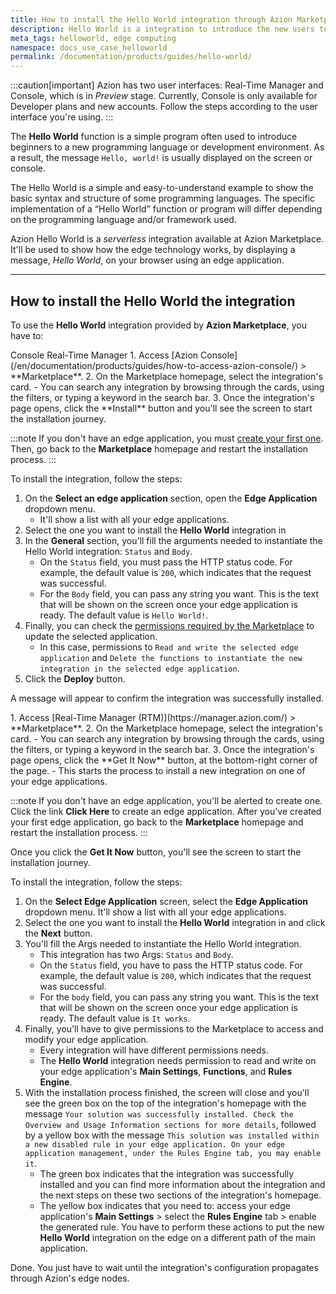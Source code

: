 ```yaml
---
title: How to install the Hello World integration through Azion Marketplace
description: Hello World is a integration to introduce the new users to the edge.
meta_tags: helloworld, edge computing
namespace: docs_use_case_helloworld
permalink: /documentation/products/guides/hello-world/
---
```



:::caution[important]
Azion has two user interfaces: Real-Time Manager and Console, which is in *Preview* stage. Currently, Console is only available for Developer plans and new accounts. Follow the steps according to the user interface you're using.
:::

The **Hello World** function is a simple program often used to introduce beginners to a new programming language or development environment. As a result, the message `Hello, world!` is usually displayed on the screen or console.

The Hello World is a simple and easy-to-understand example to show the basic syntax and structure of some programming languages. The specific implementation of a “Hello World” function or program will differ depending on the programming language and/or framework used.

Azion Hello World is a *serverless* integration available at Azion Marketplace. It'll be used to show how the edge technology works, by displaying a message, *Hello World*, on your browser using an edge application.

---

## How to install the Hello World the integration

To use the **Hello World** integration provided by **Azion Marketplace**, you have to:

<Tabs client:visible>
    <Fragment slot="tab.console">Console</Fragment>
    <Fragment slot="tab.rtm">Real-Time Manager</Fragment>

<Fragment slot="panel.console">
1. Access [Azion Console](/en/documentation/products/guides/how-to-access-azion-console/) > **Marketplace**.
2. On the Marketplace homepage, select the integration's card.
    - You can search any integration by browsing through the cards, using the filters, or typing a keyword in the search bar.
3. Once the integration's page opens, click the **Install** button and you'll see the screen to start the installation journey.

:::note
If you don't have an edge application, you must [create your first one](/en/documentation/products/guides/build/overview/). Then, go back to the **Marketplace** homepage and restart the installation process.
:::

To install the integration, follow the steps:

1. On the **Select an edge application** section, open the **Edge Application** dropdown menu.
    - It'll show a list with all your edge applications.
2. Select the one you want to install the **Hello World** integration in
3. In the **General** section, you'll fill the arguments needed to instantiate the Hello World integration: `Status` and `Body`.
    - On the `Status` field, you must pass the HTTP status code. For example, the default value is `200`, which indicates that the request was successful.
    - For the `Body` field, you can pass any string you want. This is the text that will be shown on the screen once your edge application is ready. The default value is `Hello World!`.
4. Finally, you can check the [permissions required by the Marketplace](/en/documentation/products/marketplace/permissions-marketplace/) to update the selected application.
    - In this case, permissions to `Read and write the selected edge application` and `Delete the functions to instantiate the new integration in the selected edge application`.
5. Click the **Deploy** button.

A message will appear to confirm the integration was successfully installed.
</Fragment>

<Fragment slot="panel.rtm">
1. Access [Real-Time Manager (RTM)](https://manager.azion.com/) > **Marketplace**.
2. On the Marketplace homepage, select the integration's card.
    - You can search any integration by browsing through the cards, using the filters, or typing a keyword in the search bar.
3. Once the integration's page opens, click the **Get It Now** button, at the bottom-right corner of the page.
    - This starts the process to install a new integration on one of your edge applications.

:::note
If you don't have an edge application, you'll be alerted to create one. Click the link **Click Here** to create an edge application. After you've created your first edge application, go back to the **Marketplace** homepage and restart the installation process.
:::

Once you click the **Get It Now** button, you'll see the screen to start the installation journey.

To install the integration, follow the steps:

1. On the **Select Edge Application** screen, select the **Edge Application** dropdown menu. It'll show a list with all your edge applications.
2. Select the one you want to install the **Hello World** integration in and click the **Next** button.
3. You'll fill the Args needed to instantiate the Hello World integration.
    - This integration has two Args: `Status` and `Body`.
    - On the `Status` field, you have to pass the HTTP status code. For example, the default value is `200`, which indicates that the request was successful.
    - For the `body` field, you can pass any string you want. This is the text that will be shown on the screen once your edge application is ready. The default value is `It works`.
4. Finally, you'll have to give permissions to the Marketplace to access and modify your edge application.
    - Every integration will have different permissions needs.
    - The **Hello World** integration needs permission to read and write on your edge application's **Main Settings**, **Functions**, and **Rules Engine**.
5. With the installation process finished, the screen will close and you'll see the green box on the top of the integration's homepage with the message `Your solution was successfully installed. Check the Overview and Usage Information sections for more details`, followed by a yellow box with the message `This solution was installed within a new disabled rule in your edge application. On your edge application management, under the Rules Engine tab, you may enable it`.
    - The green box indicates that the integration was successfully installed and you can find more information about the integration and the next steps on these two sections of the integration's homepage.
    - The yellow box indicates that you need to: access your edge application's **Main Settings** > select the **Rules Engine** tab > enable the generated rule. You have to perform these actions to put the new **Hello World** integration on the edge on a different path of the main application.

Done. You just have to wait until the integration's configuration propagates through Azion's edge nodes.
</Fragment>

</Tabs>






